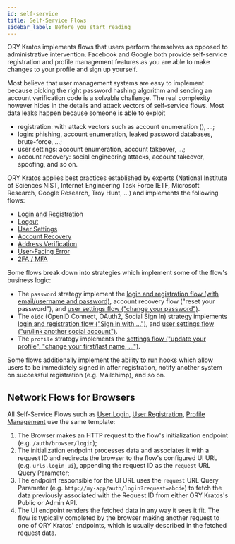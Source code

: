 ```yaml
---
id: self-service
title: Self-Service Flows
sidebar_label: Before you start reading
---
```


ORY Kratos implements flows that users perform themselves as opposed to
administrative intervention. Facebook and Google both provide self-service
registration and profile management features as you are able to make changes to
your profile and sign up yourself.

Most believe that user management systems are easy to implement because picking
the right password hashing algorithm and sending an account verification code is
a solvable challenge. The real complexity however hides in the details and
attack vectors of self-service flows. Most data leaks happen because someone is
able to exploit

- registration: with attack vectors such as account enumeration (), ...;
- login: phishing, account enumeration, leaked password databases, brute-force,
  ...;
- user settings: account enumeration, account takeover, ...;
- account recovery: social engineering attacks, account takeover, spoofing, and
  so on.

ORY Kratos applies best practices established by experts (National Institute of
Sciences NIST, Internet Engineering Task Force IETF, Microsoft Research, Google
Research, Troy Hunt, ...) and implements the following flows:

- [Login and Registration](self-service/flows/user-login-user-registration.mdx)
- [Logout](self-service/flows/user-logout.md)
- [User Settings](self-service/flows/user-settings.mdx)
- [Account Recovery](self-service/flows/password-reset-account-recovery.md)
- [Address Verification](self-service/flows/verify-email-account-activation.mdx)
- [User-Facing Error](self-service/flows/user-facing-errors.md)
- [2FA / MFA](self-service/flows/2fa-mfa-multi-factor-authentication.md)

Some flows break down into strategies which implement some of the flow's
business logic:

- The `password` strategy implement the
  [login and registration flow (with email/username and password)](self-service/flows/user-login-user-registration/username-email-password.mdx),
  account recovery flow ("reset your password"), and
  [user settings flow ("change your password")](self-service/flows/user-settings/change-password.mdx).
- The `oidc` (OpenID Connect, OAuth2, Social Sign In) strategy implements
  [login and registration flow ("Sign in with ...")](self-service/flows/user-login-user-registration/openid-connect-social-sign-in-oauth2.mdx),
  and
  [user settings flow ("un/link another social account")](self-service/flows/user-settings/link-unlink-openid-connect-oauth2.mdx).
- The `profile` strategy implements the
  [settings flow ("update your profile", "change your first/last name, ...")](self-service/flows/user-settings/user-profile-management.mdx).

Some flows additionally implement the ability
[to run hooks](self-service/hooks/index.mdx) which allow users to be immediately
signed in after registration, notify another system on successful registration
(e.g. Mailchimp), and so on.

## Network Flows for Browsers

All Self-Service Flows such as
[User Login](self-service/flows/user-login-user-registration.mdx),
[User Registration](self-service/flows/user-login-user-registration.mdx),
[Profile Management](self-service/flows/user-settings.mdx) use the same
template:

1. The Browser makes an HTTP request to the flow's initialization endpoint (e.g.
   `/auth/browser/login`);
2. The initialization endpoint processes data and associates it with a request
   ID and redirects the browser to the flow's configured UI URL (e.g.
   `urls.login_ui`), appending the request ID as the `request` URL Query
   Parameter;
3. The endpoint responsible for the UI URL uses the `request` URL Query
   Parameter (e.g. `http://my-app/auth/login?request=abcde`) to fetch the data
   previously associated with the Request ID from either ORY Kratos's Public or
   Admin API.
4. The UI endpoint renders the fetched data in any way it sees it fit. The flow
   is typically completed by the browser making another request to one of ORY
   Kratos' endpoints, which is usually described in the fetched request data.

